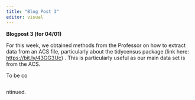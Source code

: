 ```yaml
---
title: "Blog Post 3"
editor: visual
---
```


**Blogpost 3 (for 04/01)**

For this week, we obtained methods from the Professor on how to extract data from an ACS file, particularly about the tidycensus package (link here: <https://bit.ly/43GG3Uc>) . This is particularly useful as our main data set is from the ACS. 

To be co

```         
```

ntinued.
